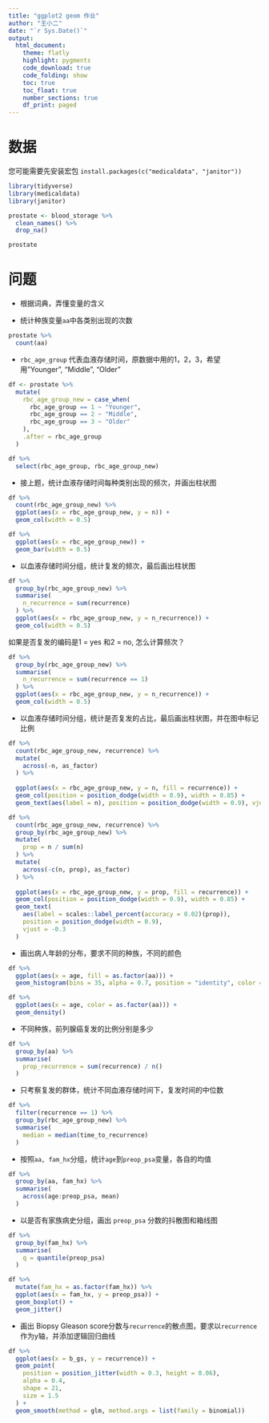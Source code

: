 ```yaml
---
title: "ggplot2 geom 作业"
author: "王小二"
date: "`r Sys.Date()`"
output: 
  html_document:
    theme: flatly
    highlight: pygments
    code_download: true
    code_folding: show
    toc: true
    toc_float: true
    number_sections: true
    df_print: paged
---
```





# 数据

您可能需要先安装宏包 `install.packages(c("medicaldata", "janitor"))`

```r
library(tidyverse)
library(medicaldata)
library(janitor)  

prostate <- blood_storage %>%
  clean_names() %>% 
  drop_na()

prostate
```

# 问题

- 根据词典，弄懂变量的含义


- 统计种族变量`aa`中各类别出现的次数
```r
prostate %>% 
  count(aa)
```

- `rbc_age_group` 代表血液存储时间，原数据中用的1，2，3，希望用"Younger", "Middle", "Older"

```r
df <- prostate %>% 
  mutate(
    rbc_age_group_new = case_when(
      rbc_age_group == 1 ~ "Younger", 
      rbc_age_group == 2 ~ "Middle", 
      rbc_age_group == 3 ~ "Older"
    ),
    .after = rbc_age_group
  ) 

df %>% 
  select(rbc_age_group, rbc_age_group_new)
```

- 接上题，统计血液存储时间每种类别出现的频次，并画出柱状图

```r
df %>% 
  count(rbc_age_group_new) %>% 
  ggplot(aes(x = rbc_age_group_new, y = n)) +
  geom_col(width = 0.5)
```

```r
df %>% 
  ggplot(aes(x = rbc_age_group_new)) +
  geom_bar(width = 0.5)
```

- 以血液存储时间分组，统计复发的频次，最后画出柱状图
```r
df %>% 
  group_by(rbc_age_group_new) %>% 
  summarise(
    n_recurrence = sum(recurrence)
  ) %>% 
  ggplot(aes(x = rbc_age_group_new, y = n_recurrence)) +
  geom_col(width = 0.5)
```


如果是否复发的编码是1 = yes 和2 = no, 怎么计算频次？

```r
df %>% 
  group_by(rbc_age_group_new) %>% 
  summarise(
    n_recurrence = sum(recurrence == 1)
  ) %>% 
  ggplot(aes(x = rbc_age_group_new, y = n_recurrence)) +
  geom_col(width = 0.5)
```


- 以血液存储时间分组，统计是否复发的占比，最后画出柱状图，并在图中标记比例

```r
df %>%
  count(rbc_age_group_new, recurrence) %>%
  mutate(
    across(-n, as_factor)
  ) %>% 
  
  ggplot(aes(x = rbc_age_group_new, y = n, fill = recurrence)) +
  geom_col(position = position_dodge(width = 0.9), width = 0.85) +
  geom_text(aes(label = n), position = position_dodge(width = 0.9), vjust = -0.3) 
```



```r
df %>% 
  count(rbc_age_group_new, recurrence) %>%
  group_by(rbc_age_group_new) %>% 
  mutate(
    prop = n / sum(n) 
  ) %>% 
  mutate(
    across(-c(n, prop), as_factor)
  ) %>%
  
  ggplot(aes(x = rbc_age_group_new, y = prop, fill = recurrence)) +
  geom_col(position = position_dodge(width = 0.9), width = 0.85) +
  geom_text(
    aes(label = scales::label_percent(accuracy = 0.02)(prop)), 
    position = position_dodge(width = 0.9), 
    vjust = -0.3
  ) 
```

- 画出病人年龄的分布，要求不同的种族，不同的颜色
```r
df %>% 
  ggplot(aes(x = age, fill = as.factor(aa))) +
  geom_histogram(bins = 35, alpha = 0.7, position = "identity", color = "white")
```


```r
df %>% 
  ggplot(aes(x = age, color = as.factor(aa))) +
  geom_density()
```

- 不同种族，前列腺癌复发的比例分别是多少
```r
df %>% 
  group_by(aa) %>% 
  summarise(
    prop_recurrence = sum(recurrence) / n()
  )

```


- 只考察复发的群体，统计不同血液存储时间下，复发时间的中位数
```r
df %>% 
  filter(recurrence == 1) %>% 
  group_by(rbc_age_group_new) %>% 
  summarise(
    median = median(time_to_recurrence) 
  )
```


- 按照`aa, fam_hx`分组，统计`age`到`preop_psa`变量，各自的均值
```r
df %>% 
  group_by(aa, fam_hx) %>% 
  summarise(
    across(age:preop_psa, mean)
  )

```

- 以是否有家族病史分组，画出 `preop_psa` 分数的抖散图和箱线图
```r
df %>% 
  group_by(fam_hx) %>% 
  summarise(
    q = quantile(preop_psa)
  )
```

```r
df %>% 
  mutate(fam_hx = as.factor(fam_hx)) %>% 
  ggplot(aes(x = fam_hx, y = preop_psa)) +
  geom_boxplot() +
  geom_jitter()
```


- 画出 Biopsy Gleason score分数与`recurrence`的散点图，要求以`recurrence`作为y轴，并添加逻辑回归曲线


```r
df %>% 
  ggplot(aes(x = b_gs, y = recurrence)) +
  geom_point(
    position = position_jitter(width = 0.3, height = 0.06),
    alpha = 0.4,
    shape = 21,
    size = 1.5
  ) +
  geom_smooth(method = glm, method.args = list(family = binomial))
```







